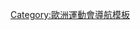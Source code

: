 <noinclude>{{NoteTA|G1=地名}}
</noinclude>
{{Navbox
|name = Nations at the 2015 European Games
|state = collapsed
|title = [[2015年歐洲運動會]]代表團
|listclass = hlist
|basestyle = background:#BFD7FF;
|list1 = 
* [[2015年歐洲運動會阿爾巴尼亞代表團|阿爾巴尼亞]]
* [[2015年歐洲運動會安道爾代表團|安道爾]]
* [[2015年歐洲運動會亞美尼亞代表團|亞美尼亞]]
* [[2015年歐洲運動會奧地利代表團|奧地利]]
* [[2015年歐洲運動會亞塞拜然代表團|亞塞拜然]]
* [[2015年歐洲運動會白俄羅斯代表團|白俄羅斯]]
* [[2015年歐洲運動會比利時代表團|比利時]]
* [[2015年歐洲運動會波士尼亞與赫塞哥維納代表團|波士尼亞與赫塞哥維納]]
* [[2015年歐洲運動會保加利亞代表團|保加利亞]]
* [[2015年歐洲運動會克羅埃西亞代表團|克羅埃西亞]]
* [[2015年歐洲運動會賽普勒斯代表團|賽普勒斯]]
* [[2015年歐洲運動會捷克代表團|捷克]]
* [[2015年歐洲運動會丹麥代表團|丹麥]]
* [[2015年歐洲運動會愛沙尼亞代表團|愛沙尼亞]]
* [[2015年歐洲運動會芬蘭代表團|芬蘭]]
* [[2015年歐洲運動會法國代表團|法國]]
* [[2015年歐洲運動會喬治亞代表團|喬治亞]]
* [[2015年歐洲運動會德國代表團|德國]]
* [[2015年歐洲運動會英國代表團|英國]]
* [[2015年歐洲運動會希臘代表團|希臘]]
* [[2015年歐洲運動會匈牙利代表團|匈牙利]]
* [[2015年歐洲運動會冰島代表團|冰島]]
* [[2015年歐洲運動會愛爾蘭共和國代表團|愛爾蘭]]
* [[2015年歐洲運動會以色列代表團|以色列]]
* [[2015年歐洲運動會義大利代表團|義大利]]
* [[2015年歐洲運動會科索沃代表團|科索沃]]
* [[2015年歐洲運動會拉脫維亞代表團|拉脫維亞]]
* [[2015年歐洲運動會列支敦斯登代表團|列支敦斯登]]
* [[2015年歐洲運動會立陶宛代表團|立陶宛]]
* [[2015年歐洲運動會盧森堡代表團|盧森堡]]
* [[2015年歐洲運動會馬其頓代表團|馬其頓]]
* [[2015年歐洲運動會馬爾他代表團|馬爾他]]
* [[2015年歐洲運動會摩爾多瓦代表團|摩爾多瓦]]
* [[2015年歐洲運動會摩納哥代表團|摩納哥]]
* [[2015年歐洲運動會蒙特內哥羅共和國代表團|蒙特內哥羅]]
* [[2015年歐洲運動會荷蘭代表團|荷蘭]]
* [[2015年歐洲運動會挪威代表團|挪威]]
* [[2015年歐洲運動會波蘭代表團|波蘭]]
* [[2015年歐洲運動會葡萄牙代表團|葡萄牙]]
* [[2015年歐洲運動會羅馬尼亞代表團|羅馬尼亞]]
* [[2015年歐洲運動會俄羅斯代表團|俄羅斯]]
* [[2015年歐洲運動會聖馬利諾代表團|聖馬利諾]]
* [[2015年歐洲運動會塞爾維亞代表團|塞爾維亞]]
* [[2015年歐洲運動會斯洛伐克代表團|斯洛伐克]]
* [[2015年歐洲運動會斯洛維尼亞代表團|斯洛維尼亞]]
* [[2015年歐洲運動會西班牙代表團|西班牙]]
* [[2015年歐洲運動會瑞典代表團|瑞典]]
* [[2015年歐洲運動會瑞士代表團|瑞士]]
* [[2015年歐洲運動會土耳其代表團|土耳其]]
* [[2015年歐洲運動會烏克蘭代表團|烏克蘭]]
}}<noinclude>
{{collapsible option}}
[[Category:歐洲運動會導航模板]]
</noinclude>